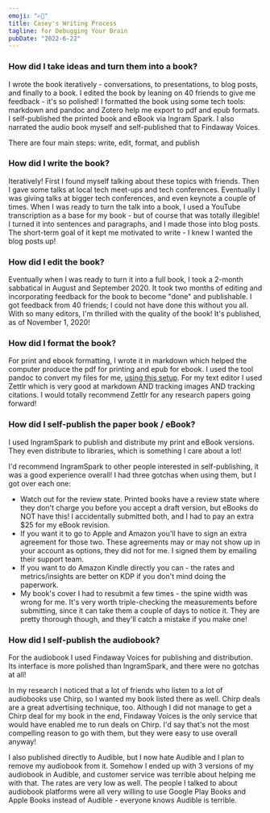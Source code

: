 ```yaml
---
emoji: "✍🏻"
title: Casey's Writing Process
tagline: for Debugging Your Brain
pubDate: "2022-6-22"
---
```


### How did I take ideas and turn them into a book?

I wrote the book iteratively - conversations, to presentations, to blog posts, and finally to a book. I edited the book by leaning on 40 friends to give me feedback - it's so polished! I formatted the book using some tech tools: markdown and pandoc and Zotero help me export to pdf and epub formats. I self-published the printed book and eBook via Ingram Spark. I also narrated the audio book myself and self-published that to Findaway Voices.

There are four main steps: write, edit, format, and publish

### How did I write the book?

Iteratively! First I found myself talking about these topics with friends. Then I gave some talks at local tech meet-ups and tech conferences. Eventually I was giving talks at bigger tech conferences, and even keynote a couple of times. When I was ready to turn the talk into a book, I used a YouTube transcription as a base for my book - but of course that was totally illegible! I turned it into sentences and paragraphs, and I made those into blog posts. The short-term goal of it kept me motivated to write - I knew I wanted the blog posts up!

### How did I edit the book?

Eventually when I was ready to turn it into a full book, I took a 2-month sabbatical in August and September 2020. It took two months of editing and incorporating feedback for the book to become "done" and publishable. I got feedback from 40 friends; I could not have done this without you all. With so many editors, I'm thrilled with the quality of the book! It's published, as of November 1, 2020!

### How did I format the book?

For print and ebook formatting, I wrote it in markdown which helped the computer produce the pdf for printing and epub for ebook. I used the tool pandoc to convert my files for me, [using this setup](https://www.caseywatts.com/selfpublish). For my text editor I used Zettlr which is very good at markdown AND tracking images AND tracking citations. I would totally recommend Zettlr for any research papers going forward!

### How did I self-publish the paper book / eBook?

I used IngramSpark to publish and distribute my print and eBook versions. They even distribute to libraries, which is something I care about a lot!

I'd recommend IngramSpark to other people interested in self-publishing, it was a good experience overall! I had three gotchas when using them, but I got over each one:

- Watch out for the review state. Printed books have a review state where they don't charge you before you accept a draft version, but eBooks do NOT have this! I accidentally submitted both, and I had to pay an extra $25 for my eBook revision.
- If you want it to go to Apple and Amazon you'll have to sign an extra agreement for those two. These agreements may or may not show up in your account as options, they did not for me. I signed them by emailing their support team.
- If you want to do Amazon Kindle directly you can - the rates and metrics/insights are better on KDP if you don't mind doing the paperwork.
- My book's cover I had to resubmit a few times - the spine width was wrong for me. It's very worth triple-checking the measurements before submitting, since it can take them a couple of days to notice it. They are pretty thorough though, and they'll catch a mistake if you make one!

### How did I self-publish the audiobook?

For the audiobook I used Findaway Voices for publishing and distribution. Its interface is more polished than IngramSpark, and there were no gotchas at all!

In my research I noticed that a lot of friends who listen to a lot of audiobooks use Chirp, so I wanted my book listed there as well. Chirp deals are a great advertising technique, too. Although I did not manage to get a Chirp deal for my book in the end, Findaway Voices is the only service that would have enabled me to run deals on Chirp. I'd say that's not the most compelling reason to go with them, but they were easy to use overall anyway!

I also published directly to Audible, but I now hate Audible and I plan to remove my audiobook from it. Somehow I ended up with 3 versions of my audiobook in Audible, and customer service was terrible about helping me with that. The rates are very low as well. The people I talked to about audiobook platforms were all very willing to use Google Play Books and Apple Books instead of Audible - everyone knows Audible is terrible.

